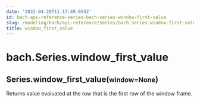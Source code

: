 ```yaml
---
date: '2022-04-29T11:17:49.055Z'
id: bach-api-reference-series-bach-series-window-first-value
slug: /modeling/bach/api-reference/Series/bach.Series.window-first-value/
title: window_first_value
---
```


# bach.Series.window_first_value

<div class="method">
<h2 class="signature-class"><span class="additional-name">Series.</span><span class="name">window_first_value(</span><small class="parameter-list"><span class="parameter" id="window">window=None</span></small>)</h2>


<div class="content">

Returns value evaluated at the row that is the first row of the window frame.


</div>

</div>
